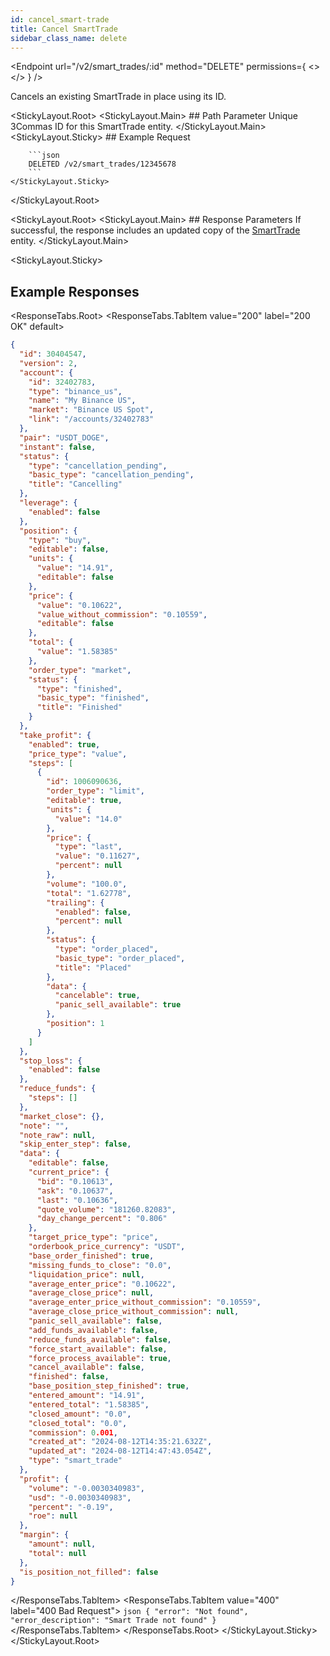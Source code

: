```yaml
---
id: cancel_smart-trade
title: Cancel SmartTrade
sidebar_class_name: delete
---
```



<Endpoint
  url="/v2/smart_trades/:id"
  method="DELETE"
  permissions={
    <>
      <Permission title="Permission" description="SMART_TRADES_WRITE" />
      <Permission title="Security" description="SIGNED" />
    </>
  }
/>

Cancels an existing SmartTrade in place using its ID.

<StickyLayout.Root>
    <StickyLayout.Main>
        ## Path Parameter
        <ApiParam name='id' type='integer' id="id" required>
        Unique 3Commas ID for this SmartTrade entity.
        </ApiParam>
    </StickyLayout.Main>
    <StickyLayout.Sticky>
        ## Example Request

        ```json
        DELETED /v2/smart_trades/12345678
        ```
    </StickyLayout.Sticky>
</StickyLayout.Root>

<StickyLayout.Root>
<StickyLayout.Main>
    ## Response Parameters
    If successful, the response includes an updated copy of the [SmartTrade](/smart-trade/0_smart_trade_entity.mdx) entity.
</StickyLayout.Main>

<StickyLayout.Sticky>
## Example Responses

 <ResponseTabs.Root>
    <ResponseTabs.TabItem value="200" label="200 OK" default>

```json
{
  "id": 30404547,
  "version": 2,
  "account": {
    "id": 32402783,
    "type": "binance_us",
    "name": "My Binance US",
    "market": "Binance US Spot",
    "link": "/accounts/32402783"
  },
  "pair": "USDT_DOGE",
  "instant": false,
  "status": {
    "type": "cancellation_pending",
    "basic_type": "cancellation_pending",
    "title": "Cancelling"
  },
  "leverage": {
    "enabled": false
  },
  "position": {
    "type": "buy",
    "editable": false,
    "units": {
      "value": "14.91",
      "editable": false
    },
    "price": {
      "value": "0.10622",
      "value_without_commission": "0.10559",
      "editable": false
    },
    "total": {
      "value": "1.58385"
    },
    "order_type": "market",
    "status": {
      "type": "finished",
      "basic_type": "finished",
      "title": "Finished"
    }
  },
  "take_profit": {
    "enabled": true,
    "price_type": "value",
    "steps": [
      {
        "id": 1006090636,
        "order_type": "limit",
        "editable": true,
        "units": {
          "value": "14.0"
        },
        "price": {
          "type": "last",
          "value": "0.11627",
          "percent": null
        },
        "volume": "100.0",
        "total": "1.62778",
        "trailing": {
          "enabled": false,
          "percent": null
        },
        "status": {
          "type": "order_placed",
          "basic_type": "order_placed",
          "title": "Placed"
        },
        "data": {
          "cancelable": true,
          "panic_sell_available": true
        },
        "position": 1
      }
    ]
  },
  "stop_loss": {
    "enabled": false
  },
  "reduce_funds": {
    "steps": []
  },
  "market_close": {},
  "note": "",
  "note_raw": null,
  "skip_enter_step": false,
  "data": {
    "editable": false,
    "current_price": {
      "bid": "0.10613",
      "ask": "0.10637",
      "last": "0.10636",
      "quote_volume": "181260.82083",
      "day_change_percent": "0.806"
    },
    "target_price_type": "price",
    "orderbook_price_currency": "USDT",
    "base_order_finished": true,
    "missing_funds_to_close": "0.0",
    "liquidation_price": null,
    "average_enter_price": "0.10622",
    "average_close_price": null,
    "average_enter_price_without_commission": "0.10559",
    "average_close_price_without_commission": null,
    "panic_sell_available": false,
    "add_funds_available": false,
    "reduce_funds_available": false,
    "force_start_available": false,
    "force_process_available": true,
    "cancel_available": false,
    "finished": false,
    "base_position_step_finished": true,
    "entered_amount": "14.91",
    "entered_total": "1.58385",
    "closed_amount": "0.0",
    "closed_total": "0.0",
    "commission": 0.001,
    "created_at": "2024-08-12T14:35:21.632Z",
    "updated_at": "2024-08-12T14:47:43.054Z",
    "type": "smart_trade"
  },
  "profit": {
    "volume": "-0.0030340983",
    "usd": "-0.0030340983",
    "percent": "-0.19",
    "roe": null
  },
  "margin": {
    "amount": null,
    "total": null
  },
  "is_position_not_filled": false
}
```
</ResponseTabs.TabItem>
        <ResponseTabs.TabItem value="400" label="400 Bad Request">
                ```json
                {
                  "error": "Not found",
                  "error_description": "Smart Trade not found"
                }
                ```
        </ResponseTabs.TabItem>
 </ResponseTabs.Root>
 </StickyLayout.Sticky>
 </StickyLayout.Root>